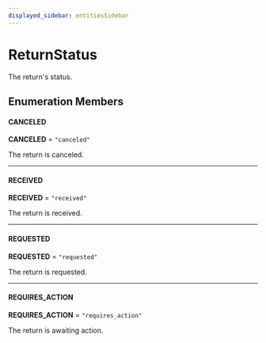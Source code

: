 ```yaml
---
displayed_sidebar: entitiesSidebar
---
```



# ReturnStatus

The return's status.

## Enumeration Members

#### CANCELED

 **CANCELED** = `"canceled"`

The return is canceled.

___

#### RECEIVED

 **RECEIVED** = `"received"`

The return is received.

___

#### REQUESTED

 **REQUESTED** = `"requested"`

The return is requested.

___

#### REQUIRES\_ACTION

 **REQUIRES\_ACTION** = `"requires_action"`

The return is awaiting action.
